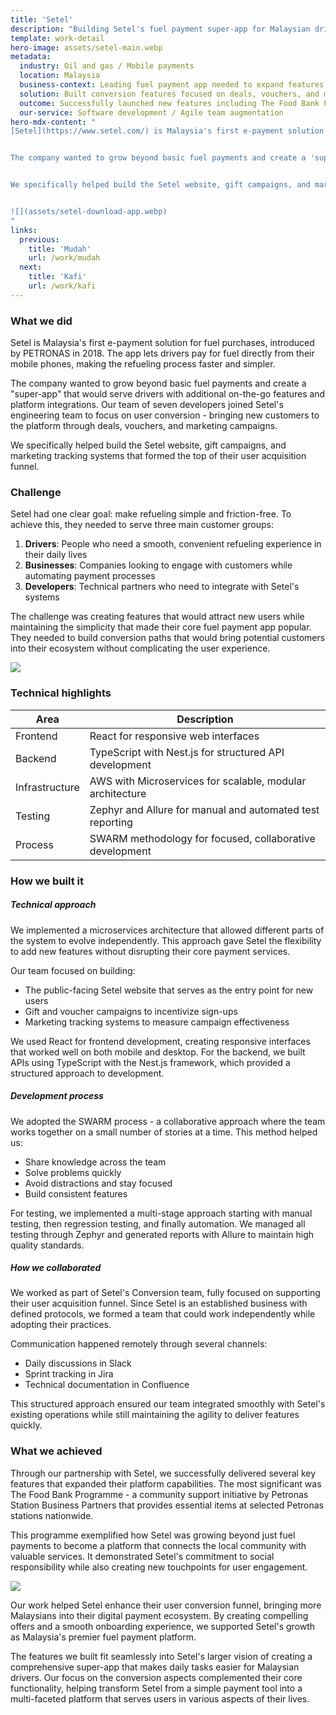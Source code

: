 ```yaml
---
title: 'Setel'
description: "Building Setel's fuel payment super-app for Malaysian drivers"
template: work-detail
hero-image: assets/setel-main.webp
metadata:
  industry: Oil and gas / Mobile payments
  location: Malaysia
  business-context: Leading fuel payment app needed to expand features and attract new users
  solution: Built conversion features focused on deals, vouchers, and marketing integration
  outcome: Successfully launched new features including The Food Bank Programme for community support
  our-service: Software development / Agile team augmentation
hero-mdx-content: "
[Setel](https://www.setel.com/) is Malaysia's first e-payment solution for fuel purchases, introduced by PETRONAS in 2018. The app lets drivers pay for fuel directly from their mobile phones, making the refueling process faster and simpler.


The company wanted to grow beyond basic fuel payments and create a 'super-app' that would serve drivers with additional on-the-go features and platform integrations. Our team of seven developers joined Setel's engineering team to focus on user conversion - bringing new customers to the platform through deals, vouchers, and marketing campaigns.


We specifically helped build the Setel website, gift campaigns, and marketing tracking systems that formed the top of their user acquisition funnel.


![](assets/setel-download-app.webp)
"
links:
  previous:
    title: 'Mudah'
    url: /work/mudah
  next:
    title: 'Kafi'
    url: /work/kafi
---
```


### What we did

Setel is Malaysia's first e-payment solution for fuel purchases, introduced by PETRONAS in 2018. The app lets drivers pay for fuel directly from their mobile phones, making the refueling process faster and simpler.

The company wanted to grow beyond basic fuel payments and create a "super-app" that would serve drivers with additional on-the-go features and platform integrations. Our team of seven developers joined Setel's engineering team to focus on user conversion - bringing new customers to the platform through deals, vouchers, and marketing campaigns.

We specifically helped build the Setel website, gift campaigns, and marketing tracking systems that formed the top of their user acquisition funnel.

### Challenge

Setel had one clear goal: make refueling simple and friction-free. To achieve this, they needed to serve three main customer groups:

1. **Drivers**: People who need a smooth, convenient refueling experience in their daily lives
2. **Businesses**: Companies looking to engage with customers while automating payment processes
3. **Developers**: Technical partners who need to integrate with Setel's systems

The challenge was creating features that would attract new users while maintaining the simplicity that made their core fuel payment app popular. They needed to build conversion paths that would bring potential customers into their ecosystem without complicating the user experience.

![](assets/setel-context.webp)

### Technical highlights

| Area           | Description                                               |
| -------------- | --------------------------------------------------------- |
| Frontend       | React for responsive web interfaces                       |
| Backend        | TypeScript with Nest.js for structured API development    |
| Infrastructure | AWS with Microservices for scalable, modular architecture |
| Testing        | Zephyr and Allure for manual and automated test reporting |
| Process        | SWARM methodology for focused, collaborative development  |

### How we built it

##### Technical approach

We implemented a microservices architecture that allowed different parts of the system to evolve independently. This approach gave Setel the flexibility to add new features without disrupting their core payment services.

Our team focused on building:

- The public-facing Setel website that serves as the entry point for new users
- Gift and voucher campaigns to incentivize sign-ups
- Marketing tracking systems to measure campaign effectiveness

We used React for frontend development, creating responsive interfaces that worked well on both mobile and desktop. For the backend, we built APIs using TypeScript with the Nest.js framework, which provided a structured approach to development.

##### Development process

We adopted the SWARM process - a collaborative approach where the team works together on a small number of stories at a time. This method helped us:

- Share knowledge across the team
- Solve problems quickly
- Avoid distractions and stay focused
- Build consistent features

For testing, we implemented a multi-stage approach starting with manual testing, then regression testing, and finally automation. We managed all testing through Zephyr and generated reports with Allure to maintain high quality standards.

##### How we collaborated

We worked as part of Setel's Conversion team, fully focused on supporting their user acquisition funnel. Since Setel is an established business with defined protocols, we formed a team that could work independently while adopting their practices.

Communication happened remotely through several channels:

- Daily discussions in Slack
- Sprint tracking in Jira
- Technical documentation in Confluence

This structured approach ensured our team integrated smoothly with Setel's existing operations while still maintaining the agility to deliver features quickly.

### What we achieved

Through our partnership with Setel, we successfully delivered several key features that expanded their platform capabilities. The most significant was The Food Bank Programme - a community support initiative by Petronas Station Business Partners that provides essential items at selected Petronas stations nationwide.

This programme exemplified how Setel was growing beyond just fuel payments to become a platform that connects the local community with valuable services. It demonstrated Setel's commitment to social responsibility while also creating new touchpoints for user engagement.

![](assets/setel-result.webp)

Our work helped Setel enhance their user conversion funnel, bringing more Malaysians into their digital payment ecosystem. By creating compelling offers and a smooth onboarding experience, we supported Setel's growth as Malaysia's premier fuel payment platform.

The features we built fit seamlessly into Setel's larger vision of creating a comprehensive super-app that makes daily tasks easier for Malaysian drivers. Our focus on the conversion aspects complemented their core functionality, helping transform Setel from a simple payment tool into a multi-faceted platform that serves users in various aspects of their lives.
